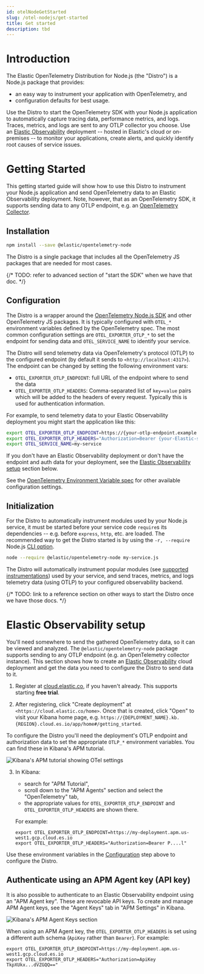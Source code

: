 ```yaml
---
id: otelNodeGetStarted
slug: /otel-nodejs/get-started
title: Get started
description: tbd
---
```


# Introduction

The Elastic OpenTelemetry Distribution for Node.js (the "Distro") is a Node.js
package that provides:

- an easy way to instrument your application with OpenTelemetry, and
- configuration defaults for best usage.

Use the Distro to start the OpenTelemetry SDK with your Node.js application to automatically
capture tracing data, performance metrics, and logs. Traces, metrics, and logs are sent
to any OTLP collector you choose. Use an [Elastic Observability](https://www.elastic.co/observability)
deployment -- hosted in Elastic's cloud or on-premises -- to monitor your applications, create alerts,
and quickly identify root causes of service issues.


# Getting Started

This getting started guide will show how to use this Distro to instrument your Node.js application and send OpenTelemetry data to an Elastic Observability deployment. Note, however, that as an OpenTelemetry SDK, it supports sending data to any OTLP endpoint, e.g. an [OpenTelemetry Collector](https://opentelemetry.io/docs/collector/).

## Installation

```sh
npm install --save @elastic/opentelemetry-node
```

The Distro is a single package that includes all the OpenTelemetry JS packages
that are needed for most cases.

{/* TODO: refer to advanced section of "start the SDK" when we have that doc. */}

## Configuration

The Distro is a wrapper around the [OpenTelemetry Node.js SDK](https://github.com/open-telemetry/opentelemetry-js/tree/main/experimental/packages/opentelemetry-sdk-node)
and other OpenTelemetry JS packages. It is typically configured with `OTEL_*`
environment variables defined by the OpenTelemetry spec. The most common
configuration settings are `OTEL_EXPORTER_OTLP_*` to set the endpoint for
sending data and `OTEL_SERVICE_NAME` to identify your service.

The Distro will send telemetry data via OpenTelemetry's protocol (OTLP) to the
configured endpoint (by default it sends to `<http://localhost:4317>`). The
endpoint can be changed by setting the following environment vars:

- `OTEL_EXPORTER_OTLP_ENDPOINT`: full URL of the endpoint where to send the data
- `OTEL_EXPORTER_OTLP_HEADERS`: Comma-separated list of `key=value` pairs which
  will be added to the headers of every request. Typically this is used for
  authentication information.

For example, to send telemetry data to your Elastic Observability deployment you
might start the application like this:

```sh
export OTEL_EXPORTER_OTLP_ENDPOINT=https://{your-otlp-endpoint.example.com}
export OTEL_EXPORTER_OTLP_HEADERS="Authorization=Bearer {your-Elastic-secret-token}"
export OTEL_SERVICE_NAME=my-service
```

If you don't have an Elastic Observability deployment or don't have the
endpoint and auth data for your deployment, see the [Elastic Observability setup](#elastic-observability-setup)
section below.

See the [OpenTelemetry Environment Variable spec](https://opentelemetry.io/docs/specs/otel/configuration/sdk-environment-variables/) for other available configuration settings.

## Initialization

For the Distro to automatically instrument modules used by your Node.js service,
it must be started before your service code `require`s its dependencies --
e.g. before `express`, `http`, etc. are loaded. The recommended way to get the
Distro started is by using the `-r, --require` Node.js
[CLI option](https://nodejs.org/api/cli.html#-r---require-module).

```sh
node --require @elastic/opentelemetry-node my-service.js
```

The Distro will automatically instrument popular modules (see [supported instrumentations](./supported-technologies.md#instrumentations))
used by your service, and send traces, metrics, and logs telemetry data (using
OTLP) to your configured observability backend.

{/* TODO: link to a reference section on other ways to start the Distro once we have those docs. */}


# Elastic Observability setup

You'll need somewhere to send the gathered OpenTelemetry data, so it can be
viewed and analyzed. The `@elastic/opentelemetry-node` package supports sending
to any OTLP endpoint (e.g. an OpenTelemetry collector instance). This section
shows how to create an [Elastic Observability](https://www.elastic.co/observability)
cloud deployment and get the data you need to configure the Distro to send
data to it.

1. Register at [cloud.elastic.co](https://cloud.elastic.co/registration), if you haven't already. This supports starting **free trial**.

2. After registering, click "Create deployment" at `<https://cloud.elastic.co/home>`.  Once that is created, click "Open" to visit your Kibana home page, e.g. `https://{DEPLOYMENT_NAME}.kb.{REGION}.cloud.es.io/app/home#/getting_started`.

To configure the Distro you'll need the deployment's OTLP endpoint and
authorization data to set the appropriate `OTLP_*` environment variables. You
can find these in Kibana's APM tutorial.

![Kibana's APM tutorial showing OTel settings](./img/otlp-endpoint-settings.png)

3. In Kibana:

    - search for "APM Tutorial",
    - scroll down to the "APM Agents" section and select the "OpenTelemetry" tab,
    - the appropriate values for `OTEL_EXPORTER_OTLP_ENDPOINT` and
      `OTEL_EXPORTER_OTLP_HEADERS` are shown there.

    For example:

    ```
    export OTEL_EXPORTER_OTLP_ENDPOINT=https://my-deployment.apm.us-west1.gcp.cloud.es.io
    export OTEL_EXPORTER_OTLP_HEADERS="Authorization=Bearer P....l"
    ```

Use these environment variables in the [Configuration](#configuration) step
above to configure the Distro.

## Authenticate using an APM Agent key (API key)

It is also possible to authenticate to an Elastic Observability endpoint using
an "APM Agent key". These are revocable API keys. To create and manage
APM Agent keys, see the "Agent Keys" tab in "APM Settings" in Kibana.

![Kibana's APM Agent Keys section](./img/kibana-apm-agent-keys.png)

When using an APM Agent key, the `OTEL_EXPORTER_OTLP_HEADERS` is set using a
different auth schema (`ApiKey` rather than `Bearer`). For example:

```
export OTEL_EXPORTER_OTLP_ENDPOINT=https://my-deployment.apm.us-west1.gcp.cloud.es.io
export OTEL_EXPORTER_OTLP_HEADERS="Authorization=ApiKey TkpXUkx...dVZGQQ=="
```
